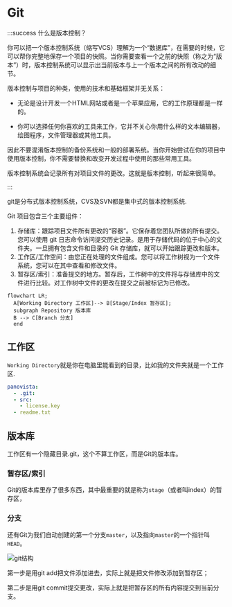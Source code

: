 # Git

:::success 什么是版本控制？

你可以把一个版本控制系统（缩写VCS）理解为一个“数据库”，在需要的时候，它可以帮你完整地保存一个项目的快照。当你需要查看一个之前的快照（称之为“版本”）时，版本控制系统可以显示出当前版本与上一个版本之间的所有改动的细节。

版本控制与项目的种类，使用的技术和基础框架并无关系：

- 无论是设计开发一个HTML网站或者是一个苹果应用，它的工作原理都是一样的。

- 你可以选择任何你喜欢的工具来工作，它并不关心你用什么样的文本编辑器，绘图程序，文件管理器或其他工具。

因此不要混淆版本控制的备份系统和一般的部署系统。当你开始尝试在你的项目中使用版本控制，你不需要替换和改变开发过程中使用的那些常用工具。

版本控制系统会记录所有对项目文件的更改。这就是版本控制，听起来很简单。

:::

git是分布式版本控制系统，CVS及SVN都是集中式的版本控制系统.

Git 项目包含三个主要组件：
1. 存储库：跟踪项目文件所有更改的“容器”。它保存着您团队所做的所有提交。您可以使用 git 日志命令访问提交历史记录。是用于存储代码的位于中心的文件夹。一旦拥有包含文件和目录的 Git 存储库，就可以开始跟踪更改和版本。
2. 工作区/工作空间：由您正在处理的文件组成。您可以将工作树视为一个文件系统，您可以在其中查看和修改文件。
3. 暂存区/索引：准备提交的地方。暂存后，工作树中的文件将与存储库中的文件进行比较。对工作树中文件的更改在提交之前被标记为已修改。


```mermaid
flowchart LR;
  A[Working Directory 工作区]--> B[Stage/Index 暂存区];
  subgraph Repository 版本库
  B --> C[Branch 分支]
  end
```

## 工作区
`Working Directory`就是你在电脑里能看到的目录，比如我的文件夹就是一个工作区.

```yaml title="example"
panovista:
  - .git:
  - src:
    - license.key
  - readme.txt
```


## 版本库

工作区有一个隐藏目录.git，这个不算工作区，而是Git的版本库。
### 暂存区/索引
Git的版本库里存了很多东西，其中最重要的就是称为`stage`（或者叫index）的暂存区，
### 分支
还有Git为我们自动创建的第一个分支`master`，以及指向`master`的一个指针叫`HEAD`。

![git结构](/res/git结构.jpg)

第一步是用git add把文件添加进去，实际上就是把文件修改添加到暂存区；

第二步是用git commit提交更改，实际上就是把暂存区的所有内容提交到当前分支。

